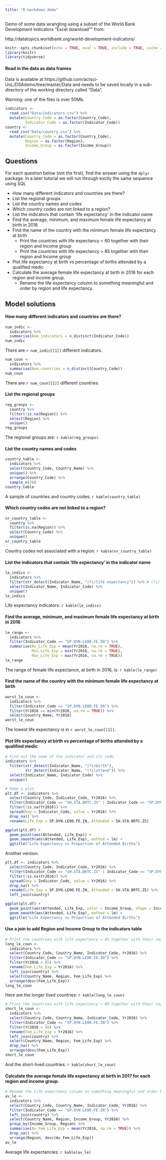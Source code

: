 ```yaml
---
title: "R markdown demo"
---
```


Demo of some data wrangling using a subset of the World Bank Development Indicators "Excel download"" from:

http://datatopics.worldbank.org/world-development-indicators/


```r
knitr::opts_chunk$set(echo = TRUE, eval = TRUE, include = TRUE, cache = FALSE, warning = FALSE, message = FALSE)
library(knitr)
library(tidyverse)
```

#### Read in the data as data frames

Data is available at https://github.com/actsci-UoL/DSAdemo/tree/master/Data and needs to be saved locally in a sub-directory of the working directory called "Data". 

Warning: one of the files is over 50Mb.

```r
indicators <- 
  read_csv("Data/indicators.csv") %>% 
  mutate(Country_Code = as.factor(Country_Code),
         Indicator_Code = as.factor(Indicator_Code))
country <- 
  read_csv("Data/country.csv") %>% 
  mutate(Country_Code = as.factor(Country_Code),
         Region = as.factor(Region),
         Income_Group = as.factor(Income_Group))
```



## Questions

For each question below (not the first), find the answer using the `dplyr` package. In a later tutorial we will run through exctly the same sequence using SQL

  * How many different indicators and countries are there?
  * List the regional groups
  * List the country names and codes
  * Which country codes are not linked to a region?
  * List the indicators that contain 'life expectancy' in the indicator name
  * Find the average, minimum, and maximum female life expectancy at birth in 2016
  * Find the name of the country with the minimum female life expectancy at birth
    +  Print the countries with life expectancy < 60 together with their region and Income group
    +  Print the countries with life expectancy > 85 together with their region and Income group
  * Plot life expectancy at birth vs percentage of births attended by a qualified medic
  * Calculate the average female life expectancy at birth in 2016 for each region and income group.
    +  Rename the life expectancy column to something meaningful and order by region and life expectancy.
    

## Model solutions


#### How many different indicators and countries are there?

```r
num_indic <- 
  indicators %>%  
  summarise(Num_indicators = n_distinct(Indicator_Code))
num_indic
```
There are `r num_indic[[1]]` different indicators.

```r
num_coun <- 
  indicators %>%  
  summarise(Num_countries = n_distinct(Country_Code))
num_coun
```
There are `r num_coun[[1]]` different countries.


#### List the regional groups


```r
reg_groups <- 
  country %>% 
  filter(!is.na(Region)) %>% 
  select(Region) %>% 
  unique()
reg_groups
```
The regional groups are: `r kable(reg_groups)`.

#### List the country names and codes

```r
country_table <- 
  indicators %>% 
  select(Country_Code, Country_Name) %>% 
  unique() %>% 
  arrange(Country_Code) %>% 
  sample_n(20)
country_table
```
A sample of countries and country codes: `r kable(country_table)`

#### Which country codes are not linked to a region?

```r
nr_country_table <- 
  country %>% 
  filter(is.na(Region)) %>% 
  select(Country_Code) %>% 
  unique()
nr_country_table
``` 
Country codes not associated with a region: `r kable(nr_country_table)`


#### List the indicators that contain 'life expectancy' in the indicator name


```r
le_indics <- 
  indicators %>% 
  filter(str_detect(Indicator_Name, "(?i)life expectancy")) %>% # (?i) says ignore case
  select(Indicator_Name, Indicator_Code) %>% 
  unique()
le_indics
```
Life expectancy indicators: `r kable(le_indics)`


#### Find the average, minimum, and maximum female life expectancy at birth in 2016

```r
le_range <- 
  indicators %>% 
  filter(Indicator_Code == "SP.DYN.LE00.FE.IN") %>% 
  summarise(Av_Life_Exp = mean(Yr2016, na.rm = TRUE),
            Min_Life_Exp = min(Yr2016, na.rm = TRUE),
            Max_Life_Exp = max(Yr2016, na.rm = TRUE))
le_range
```
The range of female life expectance, at birth in 2016, is: `r kable(le_range)`

#### Find the name of the country with the minimum female life expectancy at birth


```r
worst_le_coun <- 
  indicators %>% 
  filter(Indicator_Code == "SP.DYN.LE00.FE.IN") %>% 
  filter(Yr2016 == min(Yr2016, na.rm = TRUE)) %>% 
  select(Country_Name, Yr2016)
worst_le_coun
```
The lowest life expectancy is in `r worst_le_coun[[1]]`.

#### Plot life expectancy at birth vs percentage of births attended by a qualified medic




```r
# Find out the name of the indicator and its code.
indicators %>% 
  filter(str_detect(Indicator_Name, "(?i)birth"),
         str_detect(Indicator_Name, "(?i)attend")) %>%
  select(Indicator_Name, Indicator_Code) %>% 
  unique()
```



```r
# Make a plot.
plt.df <- indicators %>% 
  select(Country_Code, Indicator_Code, Yr2016) %>% 
  filter(Indicator_Code == "SH.STA.BRTC.ZS" | Indicator_Code == "SP.DYN.LE00.FE.IN") %>% 
  filter(!is.na(Yr2016)) %>% 
  spread(key = Indicator_Code, value = Yr2016) %>% 
  drop_na() %>% 
  rename(Life_Exp = SP.DYN.LE00.FE.IN, Attended = SH.STA.BRTC.ZS)

ggplot(plt.df) +
  geom_point(aes(Attended, Life_Exp)) +
  geom_smooth(aes(Attended, Life_Exp), method = lm) +
  ggtitle("Life Expectancy vs Proportion of Attended Births")
```

Another version.

```r
plt.df <- indicators %>% 
  select(Country_Code, Indicator_Code, Yr2016) %>% 
  filter(Indicator_Code == "SH.STA.BRTC.ZS" | Indicator_Code == "SP.DYN.LE00.FE.IN") %>% 
  filter(!is.na(Yr2016)) %>% 
  spread(key = Indicator_Code, value = Yr2016) %>% 
  drop_na() %>% 
  rename(Life_Exp = SP.DYN.LE00.FE.IN, Attended = SH.STA.BRTC.ZS) %>% 
  left_join(country)

ggplot(plt.df) +
  geom_point(aes(Attended, Life_Exp, color = Income_Group, shape = Income_Group), size = 3) +
  geom_smooth(aes(Attended, Life_Exp), method = lm) +
  ggtitle("Life Expectancy vs Proportion of Attended Births")
```


#### Use a join to add Region and Income Group to the indicators table



```r
# Print the countries with life expectancy > 85 together with their region and Income group.
long_le_coun <- 
  indicators %>% 
  select(Country_Code, Country_Name, Indicator_Code, Yr2016) %>% 
  filter(Indicator_Code == "SP.DYN.LE00.FE.IN") %>% 
  filter(Yr2016 > 85) %>% 
  rename(Fem_Life_Exp = Yr2016) %>%
  left_join(country) %>%
  select(Country_Name, Region, Fem_Life_Exp) %>% 
  arrange(desc(Fem_Life_Exp))
long_le_coun
```
Here are the longer lived countries: `r kable(long_le_coun)`



```r
# Print the countries with life expectancy < 60 together with their region and Income group.
short_le_coun <- 
  indicators %>% 
  select(Country_Code, Country_Name, Indicator_Code, Yr2016) %>% 
  filter(Indicator_Code == "SP.DYN.LE00.FE.IN") %>% 
  filter(Yr2016 < 60) %>% 
  rename(Fem_Life_Exp = Yr2016) %>%
  left_join(country) %>%
  select(Country_Name, Region, Fem_Life_Exp) %>% 
  drop_na() %>% 
  arrange(desc(Fem_Life_Exp))
short_le_coun
```
And the short-lived countries: `r kable(short_le_coun)`

#### Calculate the average female life expectancy at birth in 2017 for each region and income group.



```r
# Rename the life expectancy column to something meaningful and order by region and life expectancy.
av_le <- 
  indicators %>% 
  select(Country_Code, Country_Name, Indicator_Code, Yr2016) %>% 
  filter(Indicator_Code == "SP.DYN.LE00.FE.IN") %>% 
  left_join(country) %>%
  select(Country_Name, Region, Income_Group, Yr2016) %>% 
  group_by(Income_Group, Region) %>% 
  summarise(Av_Fem_Life_Exp = mean(Yr2016, na.rm = TRUE)) %>% 
  drop_na() %>% 
  arrange(Region, desc(Av_Fem_Life_Exp))
av_le
```
Average life expectancies: `r kable(av_le)`

